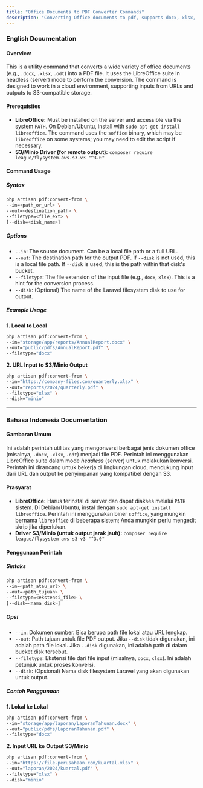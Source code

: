 ```yaml
---
title: "Office Documents to PDF Converter Commands"
description: "Converting Office documents to pdf, supports docx, xlsx, pptx"
---
```


### English Documentation

#### **Overview**
This is a utility command that converts a wide variety of office documents (e.g., `.docx`, `.xlsx`, `.odt`) into a PDF file. It uses the LibreOffice suite in headless (server) mode to perform the conversion. The command is designed to work in a cloud environment, supporting inputs from URLs and outputs to S3-compatible storage.

#### **Prerequisites**
*   **LibreOffice:** Must be installed on the server and accessible via the system `PATH`. On Debian/Ubuntu, install with `sudo apt-get install libreoffice`. The command uses the `soffice` binary, which may be `libreoffice` on some systems; you may need to edit the script if necessary.
*   **S3/Minio Driver (for remote output):** `composer require league/flysystem-aws-s3-v3 "^3.0"`

#### **Command Usage**

##### **Syntax**
```bash
php artisan pdf:convert-from \
--in=<path_or_url> \
--out=<destination_path> \
--filetype=<file_ext> \
[--disk=<disk_name>]
```

##### **Options**
*   `--in`: The source document. Can be a local file path or a full URL.
*   `--out`: The destination path for the output PDF. If `--disk` is not used, this is a local file path. If `--disk` is used, this is the path within that disk's bucket.
*   `--filetype`: The file extension of the input file (e.g., `docx`, `xlsx`). This is a hint for the conversion process.
*   `--disk`: (Optional) The name of the Laravel filesystem disk to use for output.

##### **Example Usage**

**1. Local to Local**
```bash
php artisan pdf:convert-from \
--in="storage/app/reports/AnnualReport.docx" \
--out="public/pdfs/AnnualReport.pdf" \
--filetype="docx"
```

**2. URL Input to S3/Minio Output**
```bash
php artisan pdf:convert-from \
--in="https://company-files.com/quarterly.xlsx" \
--out="reports/2024/quarterly.pdf" \
--filetype="xlsx" \
--disk="minio"
```

---

### Bahasa Indonesia Documentation

#### **Gambaran Umum**
Ini adalah perintah utilitas yang mengonversi berbagai jenis dokumen office (misalnya, `.docx`, `.xlsx`, `.odt`) menjadi file PDF. Perintah ini menggunakan LibreOffice suite dalam mode *headless* (server) untuk melakukan konversi. Perintah ini dirancang untuk bekerja di lingkungan cloud, mendukung input dari URL dan output ke penyimpanan yang kompatibel dengan S3.

#### **Prasyarat**
*   **LibreOffice:** Harus terinstal di server dan dapat diakses melalui `PATH` sistem. Di Debian/Ubuntu, instal dengan `sudo apt-get install libreoffice`. Perintah ini menggunakan biner `soffice`, yang mungkin bernama `libreoffice` di beberapa sistem; Anda mungkin perlu mengedit skrip jika diperlukan.
*   **Driver S3/Minio (untuk output jarak jauh):** `composer require league/flysystem-aws-s3-v3 "^3.0"`

#### **Penggunaan Perintah**

##### **Sintaks**
```bash
php artisan pdf:convert-from \
--in=<path_atau_url> \
--out=<path_tujuan> \
--filetype=<ekstensi_file> \
[--disk=<nama_disk>]
```

##### **Opsi**
*   `--in`: Dokumen sumber. Bisa berupa path file lokal atau URL lengkap.
*   `--out`: Path tujuan untuk file PDF output. Jika `--disk` tidak digunakan, ini adalah path file lokal. Jika `--disk` digunakan, ini adalah path di dalam bucket disk tersebut.
*   `--filetype`: Ekstensi file dari file input (misalnya, `docx`, `xlsx`). Ini adalah petunjuk untuk proses konversi.
*   `--disk`: (Opsional) Nama disk filesystem Laravel yang akan digunakan untuk output.

##### **Contoh Penggunaan**

**1. Lokal ke Lokal**
```bash
php artisan pdf:convert-from \
--in="storage/app/laporan/LaporanTahunan.docx" \
--out="public/pdfs/LaporanTahunan.pdf" \
--filetype="docx"
```

**2. Input URL ke Output S3/Minio**
```bash
php artisan pdf:convert-from \
--in="https://file-perusahaan.com/kuartal.xlsx" \
--out="laporan/2024/kuartal.pdf" \
--filetype="xlsx" \
--disk="minio"
```